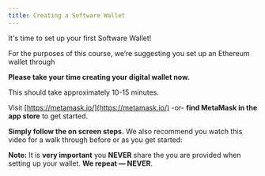 ```yaml
---
title: Creating a Software Wallet
---
```


It's time to set up your first Software Wallet!

For the purposes of this course, we’re suggesting you set up an Ethereum wallet through <Nutshell glossaryEntry="content/glossary/metamask.mdx" children="MetaMask." />

**Please take your time creating your digital wallet now.**

This should take approximately 10-15 minutes.

Visit [https://metamask.io/](https://metamask.io/) -or- **find MetaMask in the app store** to get started.&#x20;

**Simply follow the on screen steps.** We also recommend you watch this video for a walk through before or as you get started:

<YouTube youTubeId="Af_lQ1zUnoM" />

**Note:** It is **very important** you **NEVER** share the <Nutshell glossaryEntry="content/glossary/seed_phrase.mdx" children="seed phrase" /> you are provided when setting up your wallet. **We repeat — NEVER**.
